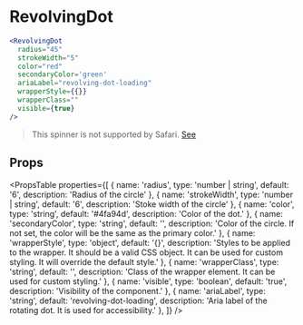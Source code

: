 ---
---

# RevolvingDot

```jsx live
<RevolvingDot
  radius="45"
  strokeWidth="5"
  color="red"
  secondaryColor='green'
  ariaLabel="revolving-dot-loading"
  wrapperStyle={{}}
  wrapperClass=""
  visible={true}
/>
```
> This spinner is not supported by Safari. [See](https://github.com/mhnpd/react-loader-spinner/issues/150)

## Props

<PropsTable
  properties={[
    {
      name: 'radius',
      type: 'number | string',
      default: '6',
      description: 'Radius of the circle'
    },
     {
      name: 'strokeWidth',
      type: 'number | string',
      default: '6',
      description: 'Stoke width of the circle'
    },
    {
      name: 'color',
      type: 'string',
      default: '#4fa94d',
      description: 'Color of the dot.'
    },
    {
      name: 'secondaryColor',
      type: 'string',
      default: '',
      description: 'Color of the circle. If not set, the color will be the same as the primary color.'
    },
    {
      name: 'wrapperStyle',
      type: 'object',
      default: '{}',
      description: 'Styles to be applied to the wrapper. It should be a valid CSS object. It can be used for custom styling. It will override the default style.'
    },
    {
      name: 'wrapperClass',
      type: 'string',
      default: '',
      description: 'Class of the wrapper element. It can be used for custom styling.'
    },
    {
      name: 'visible',
      type: 'boolean',
      default: 'true',
      description: 'Visibility of the component.'
    },
    {
      name: 'ariaLabel',
      type: 'string',
      default: 'revolving-dot-loading',
      description: 'Aria label of the rotating dot. It is used for accessibility.'
    },
  ]}
/>


